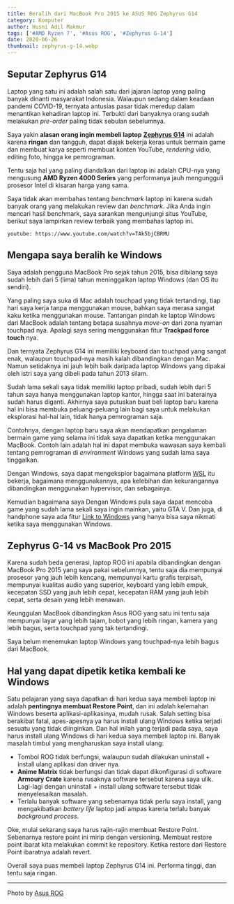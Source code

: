 ```yaml
---
title: Beralih dari MacBook Pro 2015 ke ASUS ROG Zephyrus G14
category: Komputer
author: Husni Adil Makmur
tags: ['#AMD Ryzen 7', '#Asus ROG', '#Zephyrus G-14']
date: 2020-06-26
thumbnail: zephyrus-g-14.webp
---
```


## Seputar Zephyrus G14

Laptop yang satu ini adalah salah satu dari jajaran laptop yang paling banyak dinanti masyarakat Indonesia. Walaupun sedang dalam keadaan pandemi COVID-19, ternyata antusias pasar tidak meredup dalam menantikan kehadiran laptop ini. Terbukti dari banyaknya orang sudah melakukan _pre-order_ paling tidak sebulan sebelumnya.

Saya yakin **alasan orang ingin membeli laptop** **[Zephyrus G14](https://www.asus.com/Laptops/ROG-Zephyrus-G14/)** ini adalah karena **ringan** dan tangguh, dapat diajak bekerja keras untuk bermain game dan membuat karya seperti membuat konten YouTube, _rendering_ vidio, editing foto, hingga ke pemrograman.

Tentu saja hal yang paling diandalkan dari laptop ini adalah CPU-nya yang mengusung **AMD Ryzen 4000 Series** yang performanya jauh mengungguli prosesor Intel di kisaran harga yang sama.

Saya tidak akan membahas tentang _benchmark_ laptop ini karena sudah banyak orang yang melakukan review dan _benchmark_. Jika Anda ingin mencari hasil benchmark, saya sarankan mengunjungi situs YouTube, berikut saya lampirkan review terbaik yang membahas laptop ini.

`youtube: https://www.youtube.com/watch?v=TAk5bjCBRMU`

## Mengapa saya beralih ke Windows

Saya adalah pengguna MacBook Pro sejak tahun 2015, bisa dibilang saya sudah lebih dari 5 (lima) tahun meninggalkan laptop Windows (dan OS itu sendiri).

Yang paling saya suka di Mac adalah touchpad yang tidak tertandingi, tiap hari saya kerja tanpa menggunakan mouse, bahkan saya merasa sangat kaku ketika menggunakan mouse. Tantangan pindah ke laptop Windows dari MacBook adalah tentang betapa susahnya _move-on_ dari zona nyaman touchpad nya. Apalagi saya sering menggunakan fitur **Trackpad force touch** nya.

Dan ternyata Zephyrus G14 ini memiliki keyboard dan touchpad yang sangat enak, walaupun touchpad-nya masih kalah dibandingkan dengan Mac. Namun setidaknya ini jauh lebih baik daripada laptop Windows yang dipakai oleh istri saya yang dibeli pada tahun 2013 silam.

Sudah lama sekali saya tidak memiliki laptop pribadi, sudah lebih dari 5 tahun saya hanya menggunakan laptop kantor, hingga saat ini baterainya sudah harus diganti. Akhirnya saya putuskan buat beli laptop baru karena hal ini bisa membuka peluang-peluang lain bagi saya untuk melakukan eksplorasi hal-hal lain, tidak hanya pemrograman saja.

Contohnya, dengan laptop baru saya akan mendapatkan pengalaman bermain game yang selama ini tidak saya dapatkan ketika menggunakan MacBook. Contoh lain adalah hal ini dapat membuka wawasan saya kembali tentang pemrograman di _environment_ Windows yang sudah lama saya tinggalkan.

Dengan Windows, saya dapat mengeksplor bagaimana platform [WSL](https://id.wikipedia.org/wiki/Subsistem_Windows_untuk_Linux) itu bekerja, bagaimana menggunakannya, apa kelebihan dan kekurangannya dibandingkan menggunakan hypervisor, dan sebagainya.

Kemudian bagaimana saya Dengan Windows pula saya dapat mencoba game yang sudah lama sekali saya ingin mainkan, yaitu GTA V. Dan juga, di handphone saya ada fitur [Link to Windows](https://support.microsoft.com/id-id/help/4531317/setting-up-and-using-link-to-windows) yang hanya bisa saya nikmati ketika saya menggunakan Windows.

## Zephyrus G-14 vs MacBook Pro 2015

Karena sudah beda generasi, laptop ROG ini apabila dibandingkan dengan MacBook Pro 2015 yang saya pakai sebelumnya, tentu saja dia mempunyai prosesor yang jauh lebih kencang, mempunyai kartu grafis terpisah, mempunyai kualitas audio yang superior, keyboard yang lebih empuk, kecepatan SSD yang jauh lebih cepat, kecepatan RAM yang jauh lebih cepat, serta desain yang lebih menawan.

Keunggulan MacBook dibandingkan Asus ROG yang satu ini tentu saja mempunyai layar yang lebih tajam, bobot yang lebih ringan, kamera yang lebih bagus, serta touchpad yang tak tertandingi.

Saya belum menemukan laptop Windows yang touchpad-nya lebih bagus dari MacBook.

## Hal yang dapat dipetik ketika kembali ke Windows

Satu pelajaran yang saya dapatkan di hari kedua saya membeli laptop ini adalah **pentingnya membuat Restore Point**, dan ini adalah kelemahan Windows beserta aplikasi-aplikasinya, mudah rusak. Salah setting bisa berakibat fatal, apes-apesnya ya harus install ulang Windows ketika terjadi sesuatu yang tidak diinginkan. Dan hal inilah yang terjadi pada saya, saya harus install ulang Windows di hari kedua saya membeli laptop ini. Banyak masalah timbul yang mengharuskan saya install ulang:

- Tombol ROG tidak berfungsi, walaupun sudah dilakukan uninstall + install ulang aplikasi dan driver nya.
- **Anime Matrix** tidak berfungsi dan tidak dapat dikonfigurasi di software **Armoury Crate** karena rusaknya software tersebut karena saya ulik. Lagi-lagi dengan uninstall + install ulang software tersebut tidak menyelesaikan masalah.
- Terlalu banyak software yang sebenarnya tidak perlu saya install, yang mengakibatkan _battery life_ laptop jadi ampas karena terlalu banyak _background process_.

Oke, mulai sekarang saya harus rajin-rajin membuat Restore Point. Sebenarnya restore point ini mirip dengan versioning. Membuat restore point ibarat kita melakukan commit ke repository. Ketika restore dari Restore Point ibaratnya adalah revert.

Overall saya puas membeli laptop Zephyrus G14 ini. Performa tinggi, dan tentu saja ringan.

---

Photo by <a rel='noreferrer noopener nofollow' href="https://rog.asus.com">Asus ROG</a>
